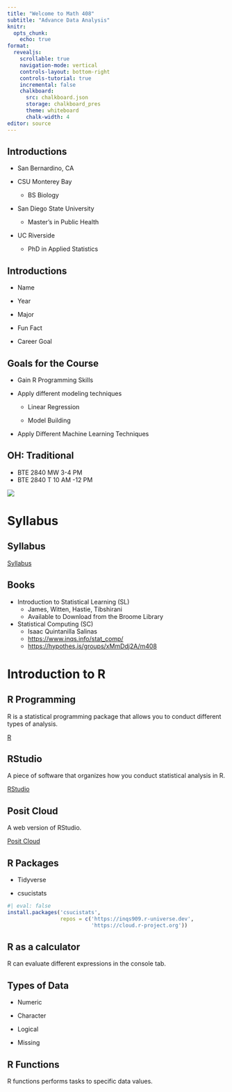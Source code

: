 ```yaml
---
title: "Welcome to Math 408"
subtitle: "Advance Data Analysis"
knitr:
  opts_chunk: 
    echo: true
format:
  revealjs:
    scrollable: true
    navigation-mode: vertical
    controls-layout: bottom-right
    controls-tutorial: true
    incremental: false 
    chalkboard:
      src: chalkboard.json
      storage: chalkboard_pres
      theme: whiteboard
      chalk-width: 4
editor: source
---
```


## Introductions

-   San Bernardino, CA

-   CSU Monterey Bay

    -   BS Biology

-   San Diego State University

    -   Master's in Public Health

-   UC Riverside

    -   PhD in Applied Statistics

## Introductions

-   Name

-   Year

-   Major

-   Fun Fact

-   Career Goal

## Goals for the Course

-   Gain R Programming Skills

-   Apply different modeling techniques

    -   Linear Regression

    -   Model Building

-   Apply Different Machine Learning Techniques


## OH: Traditional

- BTE 2840 MW 3-4 PM
- BTE 2840 T 10 AM -12 PM

![](img/office.jpg){fig-align="center"}

# Syllabus

## Syllabus

[Syllabus](https://m408.inqs.info/syllabus.html)

## Books
-   Introduction to Statistical Learning (SL)
    -   James, Witten, Hastie, Tibshirani
    -   Available to Download from the Broome Library
-   Statistical Computing (SC)
    -   Isaac Quintanilla Salinas
    -   <https://www.inqs.info/stat_comp/>
    -   <https://hypothes.is/groups/xMmDdj2A/m408>

# Introduction to R

## R Programming

R is a statistical programming package that allows you to conduct different types of analysis.

[R](https://www.r-project.org/)

## RStudio

A piece of software that organizes how you conduct statistical analysis in R.

[RStudio](https://posit.co/downloads/)

## Posit Cloud

A web version of RStudio.

[Posit Cloud](https://posit.cloud/login)

## R Packages

-   Tidyverse

-   csucistats

```r
#| eval: false
install.packages('csucistats', 
                 repos = c('https://inqs909.r-universe.dev', 
                           'https://cloud.r-project.org'))
```

## R as a calculator

R can evaluate different expressions in the console tab.

## Types of Data

-   Numeric

-   Character

-   Logical

-   Missing

## R Functions

R functions performs tasks to specific data values.
